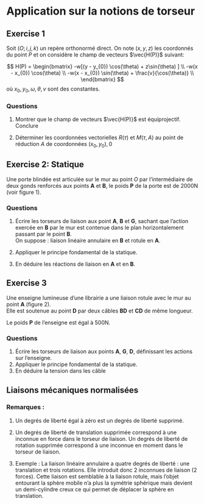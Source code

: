 # Application sur la notions de torseur

## Exercise 1

Soit $(O; i, j, k)$ un repère orthonormé direct. On note $(x, y, z)$ les coordonnés du point $P$ et on considère le champ de vecteurs $\vec{H(P)}$ suivant:


$$
H(P) = 
\begin{bmatrix}
-w[(y - y_{0}) \cos(\theta) + z\sin(\theta) ] \\
-w(x - x_{0}) \cos(\theta) \\
-w(x - x_{0}) \sin(\theta) + \frac{v}{\cos(\theta)} \\
\end{bmatrix}
$$
où $x_{0}, y_{0}, \omega, \theta, v$ sont des constantes.


### Questions {-}

1. Montrer que le champ de vecteurs $\vec{H(P)}$ est équiprojectif. Conclure


2. Déterminer les coordonnées vectorielles $R(\tau)$ et $M(\tau, A)$ au  point de réduction $A$ de coordonnées $(x_{0}, y_{0}), 0$

## Exercise 2: Statique

Une porte blindée est articulée sur le mur au point $O$ par l'intermédiaire de deux gonds renforcés aux points **A** et **B**, le poids **P** de la porte est de 2000N (voir figure 1).

### Questions {-}

1.  Écrire les torseurs de liaison aux point **A**, **B** et **G**, sachant que l'action exercée en **B** par le mur est contenue dans le plan horizontalement passant par le point **B**.\
    On suppose : liaison linéaire annulaire en **B** et rotule en **A**.

2.  Appliquer le principe fondamental de la statique.

3.  En déduire les réactions de liaison en **A** et en **B**.


## Exercise 3

Une enseigne lumineuse d'une librairie a une liaison rotule avec le mur au point **A** (figure 2).\
Elle est soutenue au point **D** par deux câbles **BD** et **CD** de même longueur.

Le poids **P** de l'enseigne est égal à 500N.


### Questions {-}

1.  Écrire les torseurs de liaison aux points **A**, **G**, **D**, définissant les actions sur l'enseigne.
2. Appliquer le principe fondamental de la statique.
3. En déduire la tension dans les câble


## Liaisons mécaniques normalisées




### Remarques :

1. Un degrés de liberté égal à zéro est un degrés de liberté supprimé.

2. Un degrés de liberté de translation supprimée correspond à une inconnue en force dans le torseur de liaison.
Un degrés de liberté de rotation supprimée correspond à une inconnue en moment dans le torseur de liaison.

3. Exemple : La liaison linéaire annulaire a quatre degrés de liberté : une translation et trois rotations. Elle introduit donc 2 inconnues de liaison (2 forces).
Cette liaison est semblable à la liaison rotule, mais l'objet entourant la sphère mobile n'a plus la symétrie sphérique mais devient un demi-cylindre creux ce qui permet de déplacer la sphère en translation.


